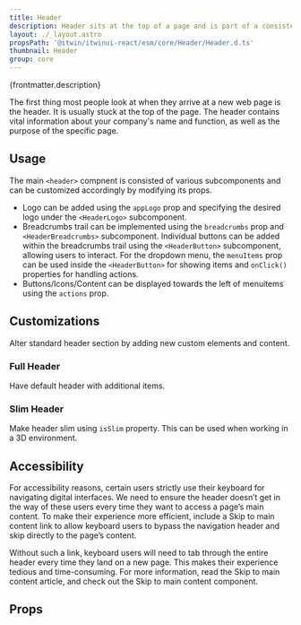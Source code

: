 ```yaml
---
title: Header
description: Header sits at the top of a page and is part of a consistent user experience and navigation.
layout: ./_layout.astro
propsPath: '@itwin/itwinui-react/esm/core/Header/Header.d.ts'
thumbnail: Header
group: core
---
```



<p>{frontmatter.description}</p>

<LiveExample src='Header.main.tsx'>
  <AllExamples.HeaderMainExample client:load />
</LiveExample>

The first thing most people look at when they arrive at a new web page is the header. It is usually stuck at the top of the page. The header contains vital information about your company's name and function, as well as the purpose of the specific page.

## Usage

The main `<header>` compnent is consisted of various subcomponents and can be customized accordingly by modifying its props.

- Logo can be added using the `appLogo` prop and specifying the desired logo under the `<HeaderLogo>` subcomponent.
- Breadcrumbs trail can be implemented using the `breadcrumbs` prop and `<HeaderBreadcrumbs>` subcomponent. Individual buttons can be added within the breadcrumbs trail using the `<HeaderButton>` subcomponent, allowing users to interact. For the dropdown menu, the `menuItems` prop can be used inside the `<HeaderButton>` for showing items and `onClick()` properties for handling actions.
- Buttons/Icons/Content can be displayed towards the left of menuitems using the `actions` prop.

## Customizations

Alter standard header section by adding new custom elements and content.

### Full Header

Have default header with additional items.

<LiveExample src='Header.full.tsx'>
  <AllExamples.HeaderFullExample client:load />
</LiveExample>

### Slim Header

Make header slim using `isSlim` property. This can be used when working in a 3D environment.

<LiveExample src='Header.slim.tsx'>
  <AllExamples.HeaderSlimExample client:load />
</LiveExample>

## Accessibility

For accessibility reasons, certain users strictly use their keyboard for navigating digital interfaces. We need to ensure the header doesn’t get in the way of these users every time they want to access a page’s main content. To make their experience more efficient, include a Skip to main content link to allow keyboard users to bypass the navigation header and skip directly to the page’s content.

Without such a link, keyboard users will need to tab through the entire header every time they land on a new page. This makes their experience tedious and time-consuming. For more information, read the Skip to main content article, and check out the Skip to main content component.

## Props

<PropsTable path={frontmatter.propsPath} />
